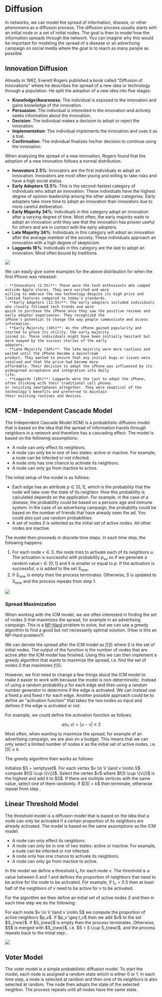 
# Diffusion

In networks, we can model the spread of information, disease, or other phenomena as a diffusion process. The diffusion
process usually starts with an initial node or a set of initial nodes. The goal is then to model how the information
spreads through the network. You can imagine why this would be important for modeling the spread of a disease or an
advertising campaign on social media where the goal is to reach as many people as possible.

## Innovation Diffusion

Already in 1962, Everett Rogers published a book called "Diffusion of Innovations" where he describes the spread of a
new idea or technology through a population. He split the adoption of a new idea into five stages:

- **Knowledge/Awareness**: The individual is exposed to the innovation and gains knowledge of the innovation.
- **Persuasion**: The individual is interested in the innovation and actively seeks information about the
  innovation.
- **Decision**: The individual makes a decision to adopt or reject the innovation.
- **Implementation**: The individual implements the innovation and uses it as a trial.
- **Confirmation**: The individual finalizes his/her decision to continue using the innovation.

When analyzing the spread of a new innovation, Rogers found that the adoption of a new innovation follows a normal
distribution.

- **Innovators 2.5%**: Innovators are the first individuals to adopt an innovation. Innovators are most often young
and willing to take risks and have a high social status.
- **Early Adopters 13.5%**: This is the second-fastest category of individuals who adopt an innovation. These individuals
have the highest degree of opinion leadership among the other adopter categories. Early adopters take more time to
adopt an innovation than innovators due to more careful deliberation.
- **Early Majority 34%**: Individuals in this category adopt an innovation after a varying degree of time. Most often,
the early majority waits to adopt an innovation until they see that the innovation has proven useful for others and are
in contact with the early adopters.
- **Late Majority 34%**: Individuals in this category will adopt an innovation after the average member of the society.
These individuals approach an innovation with a high degree of skepticism.
- **Laggards 16%**: Individuals in this category are the last to adopt an innovation. Most often bound by traditions.

<Image
    src="/cs/graphsInnovationDiffusion.png"
    caption="The normal distribution of the adoption of a new innovation."
/>

<Callout type="example">
    We can easily give some examples for the above distribution for when the first iPhone was released:

    - **Innovators (2.5%)**: These were the tech enthusiasts who camped outside Apple stores. They were excited and were
    willing to embrace the new technology despite its high price and limited features compared to today's standards.
    - **Early Adopters (13.5%)**: The early adopters included individuals who closely followed tech trends and were
    quick to purchase the iPhone once they saw the positive reviews and early adopter experiences. They recognized the
    iPhone's potential to change the way people communicate and access information.
    - **Early Majority (34%)**: As the iPhone gained popularity and started to prove its utility, the early majority
    joined in. These individuals might have been initially hesitant but were swayed by the success stories of the early
    adopters.
    - **Late Majority (34%)**: The late majority were more cautious and waited until the iPhone became a mainstream
    product. They wanted to ensure that any initial bugs or issues were resolved and that the price had become more
    affordable. Their decision to adopt the iPhone was influenced by its widespread acceptance and integration into daily
    life.
    - **Laggards (16%)**: Laggards were the last to adopt the iPhone, often sticking with their traditional cell phones
    or resisting smartphones altogether. They were skeptical of the technology's benefits and preferred to maintain
    their existing routines and devices.
</Callout>

## ICM - Independent Cascade Model

The Independent Cascade Model (ICM) is a probabilistic diffusion model that is based on the idea that the spread of information
travels through neighbors in a network and therefore has a cascading effect. The model is based on the following assumptions:

- A node can only effect its neighbors.
- A node can only be in one of two states: active or inactive. For example, a node can be infected or not infected.
- A node only has one chance to activate its neighbors.
- A node can only go from inactive to active.

The initial setup of the model is as follows:

- Each edge has an attribute $p \in [0,1]$, which is the probability that the node will take over the state of its neighbor.
How this probability is calculated depends on the application. For example, in the case of a disease, the probability
could be based on a persons age and immune system. In the case of an advertising campaign, the probability could be
based on the number of friends that have already seen the ad. You could also just use random probabilities.
- A set of nodes $S$ is selected as the initial set of active nodes. All other nodes are inactive.

The model then proceeds in discrete time steps. In each time step, the following happens:

1. For each node $v \in S$, the node tries to activate each of its neighbors $u$. The activation is successful with
probability $p_{vu}$ so if we generate a random value $r \in [0,1]$ and it is smaller or equal to $p$. If the activation
is successful, $u$ is added to the set $S_{new}$.
2. If $S_{new}$ is empty then the process terminates. Otherwise, $S$ is updated to $S_{new}$ and the process repeats
from step 1.

<Image
    src="/cs/graphsIcmDiffusion.png"
    caption="An example of the ICM process."
/>

### Spread Maximization

When working with the ICM model, we are often interested in finding the set of nodes $S$ that maximizes the spread, for
example in an advertising campaign. This is a [NP-Hard](../np) problem to solve, but we can use a greedy algorithm to find a good
but not necessarily optimal solution. (How is this an NP-Hard problem?)

We can denote the spread after the ICM model as $f(S)$ where $S$ is the set of initial nodes. The output of the function
is the number of nodes that are active after the ICM model has finished. Using this we can then implement a greedy
algorithm that wants to maximize the spread, i.e. find the set of nodes $S$ that maximizes $f(S)$.

However, we first need to change a few things about the ICM model to make it easier to work with because the model is
non-deterministic. Instead of using a random probability $p$ for each edge and then using a random number generator to
determine if the edge is activated. We can instead use a fixed $p$ and fixed $r$ for each edge. Another possible approach
could be to define an "activation function" that takes the two nodes as input and defines if the edge is activated or not.

For example, we could define the activation function as follows:

```math
a(u,v) = |u - v| \leq 2
```

Most often, when wanting to maximize the spread, for example of an advertising campaign, we are also on a budget. This
means that we can only select a limited number of nodes $k$ as the initial set of active nodes, i.e. $|S| \leq k$.

The greedy algorithm then works as follows:

<Steps>
    <Step id="1">
         Initialize $S = \emptyset$.
    </Step>
    <Step id="2">
        For each vertex $v \in V \land v \notin S$ compute $f(S \cup \{v\})$.
    </Step>
    <Step id="3">
        Select the vertex $v$ where $f(S \cup \{v\})$ is the highest and add it to $S$. If there are multiple vertices
        with the same value, select one of them randomly.
    </Step>
    <Step id="4" >
        If $|S| = k$ then terminate, otherwise repeat from step <StepCircle id="2" scale={0.8}/>.
    </Step>
</Steps>

## Linear Threshold Model

The threshold model is a diffusion model that is based on the idea that a node can only be activated if a certain
proportion of its neighbors are already activated. The model is based on the same assumptions as the ICM model:

- A node can only effect its neighbors.
- A node can only be in one of two states: active or inactive. For example, a node can be infected or not infected.
- A node only has one chance to activate its neighbors.
- A node can only go from inactive to active.

In the model we define a threshold $t_v$ for each node $v$. The threshold is a value between $0$ and $1$ and defines
the proportion of neighbors that need to be active for the node to be activated. For example, if $t_v = 0.5$ then at
least half of the neighbors of $v$ need to be active for $v$ to be activated.

For the algorithm we then define an initial set of active nodes $S$ and then in each time step we do the following:

<Steps>
    <Step id="1">
        For each node $v \in V \land v \notin S$ we compute the proportion of active neighbors $p_v$.
    </Step>
    <Step id="2">
        If $p_v \geq t_v$ then we add $v$ to the set $S_{new}$.
    </Step>
    <Step id="3" >
        If $S_{new}$ is empty then the process terminates. Otherwise, $S$ is merged with $S_{new}$, i.e. $S = S \cup S_{new}$,
        and the process repeats back to the initial step <StepCircle id="1" scale={0.8}/>.
    </Step>
</Steps>

<Image
    src="/cs/graphsLinearThresholdModel.png"
    caption="An example of the linear threshold model, where the threshold is $0.5$ for all nodes."
/>

## Voter Model

The voter model is a simple probabilistic diffusion model. To start the model, each node is assigned a random state
which is either $0$ or $1$. In each time step, a node is selected at random and then one of its neighbors is also
selected at random. The node then adopts the state of the selected neighbor. The process repeats until all nodes have
the same state.
